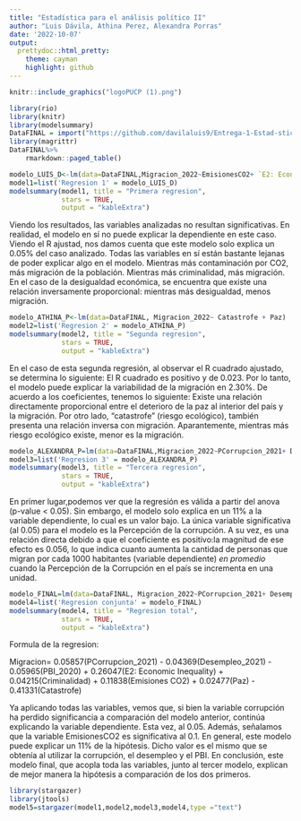 ```yaml
---
title: "Estadística para el análisis político II"
author: "Luis Dávila, Athina Perez, Alexandra Porras"
date: '2022-10-07'
output:
  prettydoc::html_pretty:
    theme: cayman
    highlight: github
---
```


```r
knitr::include_graphics("logoPUCP (1).png") 
```





```r
library(rio)
library(knitr)
library(modelsummary)
DataFINAL = import("https://github.com/davilaluis9/Entrega-1-Estad-stica/raw/main/DataFINAL3.csv")
library(magrittr)
DataFINAL%>%
    rmarkdown::paged_table()
```


```r

modelo_LUIS_D<-lm(data=DataFINAL,Migracion_2022~EmisionesCO2+ `E2: Economic Inequality` + Criminalidad)
model1=list('Regresion 1' = modelo_LUIS_D)
modelsummary(model1, title = "Primera regresion",
             stars = TRUE,
             output = "kableExtra")
```

Viendo los resultados, las variables analizadas no resultan significativas. En realidad, el modelo en sí no puede explicar la dependiente en este caso. Viendo el R ajustad, nos damos cuenta que este modelo solo explica un 0.05% del caso analizado. Todas las variables en sí están bastante lejanas de poder explicar algo en el modelo. Mientras más contaminación por CO2, más migración de la población. Mientras más criminalidad, más migración. En el caso de la desigualdad económica, se encuentra que existe una relación inversamente proporcional: mientras más desigualdad, menos migración. 


```r
modelo_ATHINA_P<-lm(data=DataFINAL, Migracion_2022~ Catastrofe + Paz)
model2=list('Regresion 2' = modelo_ATHINA_P)
modelsummary(model2, title = "Segunda regresion",
             stars = TRUE,
             output = "kableExtra")
```
En el caso de esta segunda regresión, al observar el R cuadrado ajustado, se determina lo siguiente: El R cuadrado es positivo y de 0.023. Por lo tanto, el modelo puede explicar la variabilidad de la migración en 2.30%.  De acuerdo a los coeficientes, tenemos lo siguiente: Existe una relación directamente proporcional entre el deterioro de la paz al interior del país y la migración. Por otro lado, "catastrofe" (riesgo ecológico), también presenta una relación inversa con migración. Aparantemente, mientras más riesgo ecológico existe, menor es la migración. 


```r
modelo_ALEXANDRA_P=lm(data=DataFINAL,Migracion_2022~PCorrupcion_2021+ Desempleo_2021+PBI_2020)
model3=list('Regresion 3' = modelo_ALEXANDRA_P)
modelsummary(model3, title = "Tercera regresion",
             stars = TRUE,
             output = "kableExtra")
```
En primer lugar,podemos ver que la regresión es válida a partir del anova (p-value < 0.05). Sin embargo, el modelo solo explica en un 11% a la variable dependiente, lo cual es un valor bajo. La única variable significativa (al 0.05) para el modelo es la Percepción de la corrupción. A su vez, es una relación directa debido a que el coeficiente es positivo:la magnitud de ese efecto es 0.056, lo que indica cuanto aumenta la cantidad de personas que migran por cada 1000 habitantes (variable dependiente) *en promedio* cuando la Percepción de la Corrupción en el país se incrementa en una unidad.

```r
modelo_FINAL=lm(data=DataFINAL, Migracion_2022~PCorrupcion_2021+ Desempleo_2021+PBI_2020+`E2: Economic Inequality`+Criminalidad+EmisionesCO2+Paz+Catastrofe)
model4=list('Regresion conjunta' = modelo_FINAL)
modelsummary(model4, title = "Regresion total",
             stars = TRUE,
             output = "kableExtra")
```
Formula de la regresion: 

Migracion= 0.05857(PCorrupcion_2021) - 0.04369(Desempleo_2021) - 0.05965(PBI_2020) + 0.26047(E2: Economic Inequality) + 0.04215(Criminalidad) + 0.11838(Emisiones CO2) + 0.02477(Paz) - 0.41331(Catastrofe)

Ya aplicando todas las variables, vemos que, si bien la variable corrupción ha perdido significancia a comparación del modelo anterior, continúa explicando la variable dependiente. Esta vez, al 0.05. Además, señalamos que la variable EmisionesCO2 es significativa al 0.1. En general, este modelo puede explicar un 11% de la hipótesis. Dicho valor es el mismo que se obtenía al utilizar la corrupción, el desempleo y el PBI. 
En conclusión, este modelo final, que acopla toda las variables, junto al tercer modelo, explican de mejor manera la hipótesis a comparación de los dos primeros.

```r
library(stargazer)
library(jtools)
model5=stargazer(model1,model2,model3,model4,type ="text")
```


